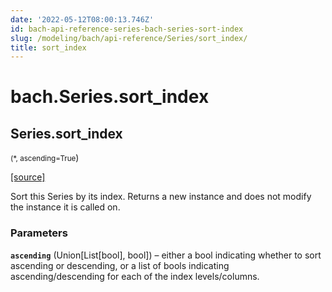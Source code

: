 ```yaml
---
date: '2022-05-12T08:00:13.746Z'
id: bach-api-reference-series-bach-series-sort-index
slug: /modeling/bach/api-reference/Series/sort_index/
title: sort_index
---
```


# bach.Series.sort_index

<div className="method">

## <span className="additional-name">Series.</span><span className="name">sort_index</span>

<small className="parameter-list">(<span className="parameter" id="*">\*</span>, <span className="parameter" id="ascending">ascending=True</span></small>)


&#8203;<span className="view-source">[[source]](https://github.com/objectiv/objectiv-analytics/blob/main/bach/bach/series/series.py)</span>

<div className="content">

Sort this Series by its index.
Returns a new instance and does not modify the instance it is called on.


### Parameters

**`ascending`** (Union[List[bool], bool]) – either a bool indicating whether to sort ascending or descending, or a list of
bools indicating ascending/descending for each of the index levels/columns.



</div>


</div>
